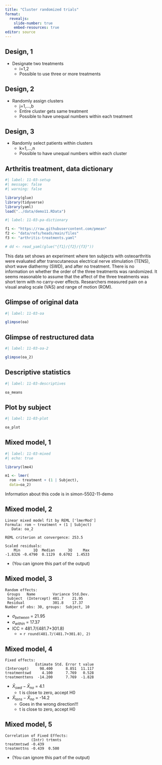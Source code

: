 ```yaml
---
title: "Cluster randomized trials"
format: 
  revealjs:
    slide-number: true
    embed-resources: true
editor: source
---
```


## Design, 1

-   Designate two treatments
    -   i=1,2
    -   Possible to use three or more treatments

## Design, 2

-   Randomly assign clusters
    -   j=1,...,b
    -   Entire cluster gets same treatment
    -   Possible to have unequal numbers within each treatment

## Design, 3

-   Randomly select patients within clusters
    -   k=1,...,n
    -   Possible to have unequal numbers within each cluster
    
## Arthritis treatment, data dictionary

```r
#| label: 11-03-setup
#| message: false
#| warning: false

library(glue)
library(tidyverse)
library(yaml)
load("../data/demo11.RData")
```

```r
#| label: 11-03-pa-dictionary

f1 <- "https://raw.githubusercontent.com/pmean"
f2 <- "data/refs/heads/main/files"
f3 <- "arthritis-treatments.yaml"

# dd <- read_yaml(glue("{f1}/{f2}/{f3}"))
```

This data set shows an experiment where ten subjects with osteoarthritis were evaluated after transcutaneous electrical nerve stimulation (TENS), short wave diathermy (SWD), and after no treatment. There is no information on whether the order of the three treatments was randomized. It seems reasonable to assume that the affect of the three treatments was short term with no carry-over effects. Researchers measured pain on a visual analog scale (VAS) and range of motion (ROM).

## Glimpse of original data

```r
#| label: 11-03-oa

glimpse(oa)
```

## Glimpse of restructured data

```r
#| label: 11-03-oa-2

glimpse(oa_2)
```

## Descriptive statistics

```r
#| label: 11-03-descriptives

oa_means
```

## Plot by subject

```r
#| label: 11-03-plot

oa_plot
```

## Mixed model, 1

```r
#| label: 11-03-mixed
#| echo: true

library(lme4)

m1 <- lmer(
  rom ~ treatment + (1 | Subject),
  data=oa_2)
```

::: notes

Information about this code is in simon-5502-11-demo

:::

## Mixed model, 2

```{}
Linear mixed model fit by REML ['lmerMod']
Formula: rom ~ treatment + (1 | Subject)
   Data: oa_2

REML criterion at convergence: 253.5

Scaled residuals: 
    Min      1Q  Median      3Q     Max 
-1.8326 -0.4790  0.1129  0.6702  1.4533 
```

-   (You can ignore this part of the output)

## Mixed model, 3

```{}
Random effects:
 Groups   Name        Variance Std.Dev.
 Subject  (Intercept) 481.7    21.95   
 Residual             301.8    17.37   
Number of obs: 30, groups:  Subject, 10
```

-   $\sigma_{between}$ = 21.95
-   $\sigma_{within}$ = 17.37
-   ICC = 481.7/(481.7+301.8)
    -   = `r round(481.7/(481.7+301.8), 2)`

## Mixed model, 4

```{}
Fixed effects:
              Estimate Std. Error t value
(Intercept)     98.400      8.851  11.117
treatmentswd     4.100      7.769   0.528
treatmenttens  -14.200      7.769  -1.828
```

-   $\bar{X}_{swd}-\bar{X}_{no}$ = 4.1
    -   t is close to zero, accept H0
-   $\bar{X}_{tens}-\bar{X}_{no}$ = -14.2
    -   Goes in the wrong direction!!!
    -   t is close to zero, accept H0

## Mixed model, 5

```{}
Correlation of Fixed Effects:
            (Intr) trtmnts
treatmntswd -0.439        
treatmnttns -0.439  0.500 
```

-   (You can ignore this part of the output)

